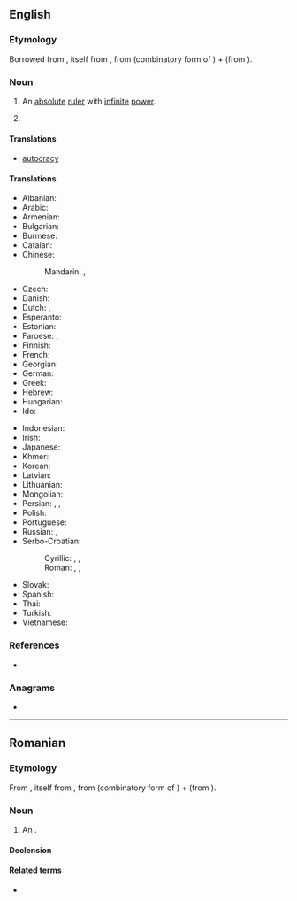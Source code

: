 ==English==

===Etymology===
Borrowed from {{bor|en|fr|autocrate}}, itself from {{der|en|grc|αὐτοκρατής|t=sovereign}}, from {{m|grc|αὐτο-|t=self}} (combinatory form of {{m|grc|αὐτός}}) + {{m|grc|κρατία|t=rule}} (from {{m|grc|κράτος|t=strength, power}}).

===Noun===
{{en-noun}}

# An [[absolute]] [[ruler]] with [[infinite]] [[power]].
#: {{syn|en|autocrator|despot|dictator|monarch|tyrant|strongman}}
# {{n-g|A title borne by some such monarchs, as in Byzantium and tsarist Russia.}}

====Translations====
* [[autocracy]]

====Translations====
{{trans-top|ruler with absolute power}}
* Albanian: {{t+|sq|autokrat|m}}
* Arabic: {{t-needed|ar}}
* Armenian: {{t-needed|hy}}
* Bulgarian: {{t-needed|bg}}
* Burmese: {{t+|my|သက်ဦးဆံပိုင်}}
* Catalan: {{t+|ca|autòcrata|m|f}}
* Chinese:
*: Mandarin: {{t+|cmn|獨裁者}}, {{t+|cmn|独裁者|tr=dúcáizhě}}
* Czech: {{t|cs|samovládce|m}}
* Danish: {{t|da|autokrat|c}}
* Dutch: {{t+|nl|autocraat|m}}, {{t+|nl|alleenheerser|m}}
* Esperanto: {{t|eo|aŭtokrato}}
* Estonian: {{t-needed|et}}
* Faroese: {{t|fo|einaveldisharri|m}}, {{t|fo|einaræðisharri|m}}
* Finnish: {{t+|fi|itsevaltias}}
* French: {{t+|fr|autocrate|m}}
* Georgian: {{t|ka|ავტოკრატი}}
* German: {{t+|de|Autokrat|m}}
* Greek: {{t-needed|el}}
* Hebrew: {{t-needed|he}}
* Hungarian: {{t-needed|hu}}
* Ido: {{t+|io|autokrato}}
{{trans-mid}}
* Indonesian: {{t+|id|autokrat}}
* Irish: {{t|ga|uathlathaí|m}}
* Japanese: {{t|ja|独裁者|tr=どくさいしゃ, dokusaisha}}
* Khmer: {{t-needed|km}}
* Korean: {{t+|ko|독재자}}
* Latvian: {{t-needed|lv}}
* Lithuanian: {{t-needed|lt}}
* Mongolian: {{t-needed|mn}}
* Persian: {{t+|fa|خدایگان|tr=xodāygān}}, {{t+|fa|خداوندگار|tr=xodāvandgār}}, {{t+|fa|خداوند|tr=xodāvand}}
* Polish: {{t-needed|pl}}
* Portuguese: {{t+|pt|autocrata|m|f}}
* Russian: {{t+|ru|автокра́т|m}}, {{t+|ru|самоде́ржец|m}}
* Serbo-Croatian:
*: Cyrillic: {{t|sh|самодр̀жац|m}}, {{t|sh|самовла̀да̄р|m}}, {{t|sh|ауто̀кра̄т|m}}
*: Roman: {{t+|sh|samodr̀žac|m}}, {{t+|sh|samovlàdār|m}}, {{t+|sh|autòkrāt|m}}
* Slovak: {{t-needed|sk}}
* Spanish: {{t|es|autócrata|m}}
* Thai: {{t-needed|th}}
* Turkish: {{t-needed|tr}}
* Vietnamese: {{t-needed|vi}}
{{trans-bottom}}

===References===
* {{R:Online Etymology Dictionary}}

===Anagrams===
* {{anagrams|en|a=aacorttu|actuator}}

----

==Romanian==

===Etymology===
From {{bor|ro|fr|autocrate}}, itself from {{der|en|grc|αὐτοκρατής|t=sovereign}}, from {{m|grc|αὐτο-|t=self}} (combinatory form of {{m|grc|αὐτός}}) + {{m|grc|κρατία|t=rule}} (from {{m|grc|κράτος|t=strength, power}}).

===Noun===
{{ro-noun|m|autocrați}}

# An {{l|en|autocrat}}.

====Declension====
{{ro-noun-m|pl=autocrați}}

====Related terms====
* {{l|ro|autocrație}}